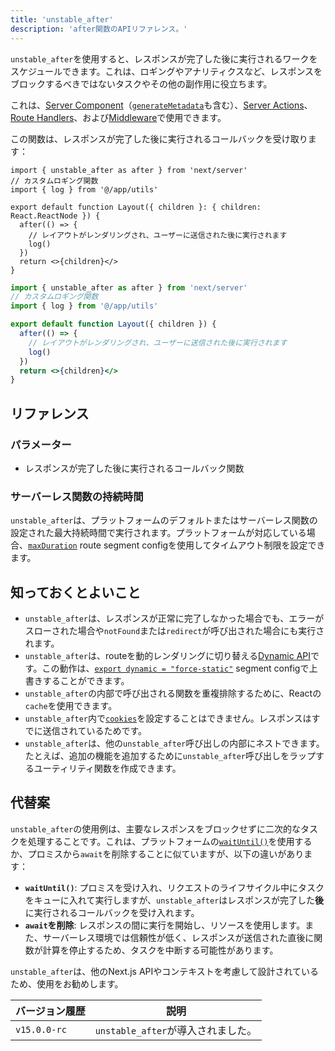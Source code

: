 ```yaml
---
title: 'unstable_after'
description: 'after関数のAPIリファレンス。'
---
```


`unstable_after`を使用すると、レスポンスが完了した後に実行されるワークをスケジュールできます。これは、ロギングやアナリティクスなど、レスポンスをブロックするべきではないタスクやその他の副作用に役立ちます。

これは、[Server Component](/docs/app/building-your-application/rendering/server-components)（[`generateMetadata`](https://nextjs.org/docs/app/api-reference/functions/generate-metadata)も含む）、[Server Actions](/docs/app/building-your-application/data-fetching/server-actions-and-mutations)、[Route Handlers](/docs/app/building-your-application/routing/route-handlers)、および[Middleware](/docs/app/building-your-application/routing/middleware)で使用できます。

この関数は、レスポンスが完了した後に実行されるコールバックを受け取ります：

```tsx title="app/layout.tsx switcher
import { unstable_after as after } from 'next/server'
// カスタムロギング関数
import { log } from '@/app/utils'

export default function Layout({ children }: { children: React.ReactNode }) {
  after(() => {
    // レイアウトがレンダリングされ、ユーザーに送信された後に実行されます
    log()
  })
  return <>{children}</>
}
```

```jsx filename="app/layout.js switcher
import { unstable_after as after } from 'next/server'
// カスタムロギング関数
import { log } from '@/app/utils'

export default function Layout({ children }) {
  after(() => {
    // レイアウトがレンダリングされ、ユーザーに送信された後に実行されます
    log()
  })
  return <>{children}</>
}
```

## リファレンス

### パラメーター

- レスポンスが完了した後に実行されるコールバック関数

### サーバーレス関数の持続時間

`unstable_after`は、プラットフォームのデフォルトまたはサーバーレス関数の設定された最大持続時間で実行されます。プラットフォームが対応している場合、[`maxDuration`](/docs/app/api-reference/file-conventions/route-segment-config#maxduration) route segment configを使用してタイムアウト制限を設定できます。

## 知っておくとよいこと

- `unstable_after`は、レスポンスが正常に完了しなかった場合でも、エラーがスローされた場合や`notFound`または`redirect`が呼び出された場合にも実行されます。
- `unstable_after`は、routeを動的レンダリングに切り替える[Dynamic API](/docs/app/building-your-application/rendering/server-components#dynamic-apis)です。この動作は、[`export dynamic = "force-static"`](/docs/app/api-reference/file-conventions/route-segment-config#dynamic) segment configで上書きすることができます。
- `unstable_after`の内部で呼び出される関数を重複排除するために、Reactの`cache`を使用できます。
- `unstable_after`内で[`cookies`](/docs/app/api-reference/functions/cookies)を設定することはできません。レスポンスはすでに送信されているためです。
- `unstable_after`は、他の`unstable_after`呼び出しの内部にネストできます。たとえば、追加の機能を追加するために`unstable_after`呼び出しをラップするユーティリティ関数を作成できます。

## 代替案

`unstable_after`の使用例は、主要なレスポンスをブロックせずに二次的なタスクを処理することです。これは、プラットフォームの[`waitUntil()`](https://vercel.com/docs/functions/functions-api-reference)を使用するか、プロミスから`await`を削除することに似ていますが、以下の違いがあります：

- **`waitUntil()`**: プロミスを受け入れ、リクエストのライフサイクル中にタスクをキューに入れて実行しますが、`unstable_after`はレスポンスが完了した**後**に実行されるコールバックを受け入れます。
- **`await`を削除**: レスポンスの間に実行を開始し、リソースを使用します。また、サーバーレス環境では信頼性が低く、レスポンスが送信された直後に関数が計算を停止するため、タスクを中断する可能性があります。

`unstable_after`は、他のNext.js APIやコンテキストを考慮して設計されているため、使用をお勧めします。

| バージョン履歴   | 説明                          |
| --------------- | ---------------------------- |
| `v15.0.0-rc`    | `unstable_after`が導入されました。 |